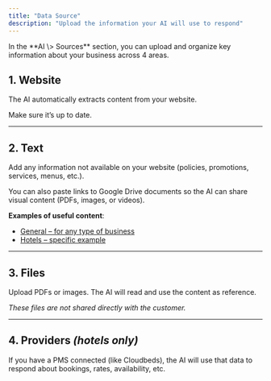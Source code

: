 ```yaml
---
title: "Data Source"
description: "Upload the information your AI will use to respond"
---
```


<Info>
  In the **AI \> Sources** section, you can upload and organize key information about your business across 4 areas.
</Info>

## **1. Website**

The AI automatically extracts content from your website.

Make sure it’s up to date.

---

## **2. Text**

Add any information not available on your website (policies, promotions, services, menus, etc.).

You can also paste links to Google Drive documents so the AI can share visual content (PDFs, images, or videos).

**Examples of useful content**:

- [General – for any type of business](https://docs.google.com/document/d/1Fsmt6ZZg1XIFjFv3brUXKf76w_I_480BaA-BfwPaM4o/edit?usp=sharing)
- [Hotels – specific example](https://docs.google.com/document/d/1UnSdkvzLJ6Q4NrD6ngc-t99uEMB6x_irvTND1DZVwWc/edit?usp=sharing)

---

## **3. Files**

Upload PDFs or images. The AI will read and use the content as reference.

_These files are not shared directly with the customer._

---

## **4. Providers** _(hotels only)_

If you have a PMS connected (like Cloudbeds), the AI will use that data to respond about bookings, rates, availability, etc.